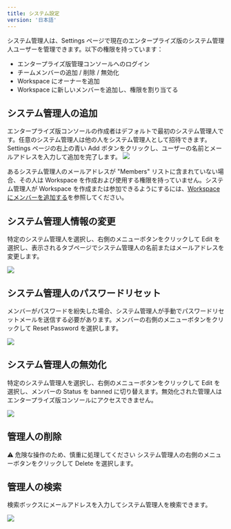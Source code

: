 ```yaml
---
title: システム設定
version: '日本語'
---
```


システム管理人は、Settings ページで現在のエンタープライズ版のシステム管理人ユーザーを管理できます。以下の権限を持っています：
- エンタープライズ版管理コンソールへのログイン
- チームメンバーの追加 / 削除 / 無効化
- Workspace にオーナーを追加
- Workspace に新しいメンバーを追加し、権限を割り当てる

## システム管理人の追加

エンタープライズ版コンソールの作成者はデフォルトで最初のシステム管理人です。任意のシステム管理人は他の人をシステム管理人として招待できます。Settings ページの右上の青い Add ボタンをクリックし、ユーザーの名前とメールアドレスを入力して追加を完了します。
![](/ja-jp/img/cb2bad848e40760140e7aa6e25eb2a42.png)

あるシステム管理人のメールアドレスが "Members" リストに含まれていない場合、その人は Workspace を作成および使用する権限を持っていません。システム管理人が Workspace を作成または参加できるようにするには、[Workspace にメンバーを追加する](/administrator-guide/members-management)を参照してください。

## システム管理人情報の変更

特定のシステム管理人を選択し、右側のメニューボタンをクリックして Edit を選択し、表示されるタブページでシステム管理人の名前またはメールアドレスを変更します。

![](/ja-jp/img/174d265a01cca44c60ae34dc9c0ff4a5.png)

## システム管理人のパスワードリセット

メンバーがパスワードを紛失した場合、システム管理人が手動でパスワードリセットメールを送信する必要があります。メンバーの右側のメニューボタンをクリックして Reset Password を選択します。

![](/ja-jp/img/aa143894091c9e4990c5993163df637a.png)

## システム管理人の無効化

特定のシステム管理人を選択し、右側のメニューボタンをクリックして Edit を選択し、メンバーの Status を banned に切り替えます。無効化された管理人はエンタープライズ版コンソールにアクセスできません。

![](/ja-jp/img/3ee32101ff701db88b8b16e7a6db4587.png)

## 管理人の削除

⚠️ 危険な操作のため、慎重に処理してください
システム管理人の右側のメニューボタンをクリックして Delete を選択します。

## 管理人の検索

検索ボックスにメールアドレスを入力してシステム管理人を検索できます。

![](/ja-jp/img/487f328e311a0242d7216a4a8ce15ba7.png)
